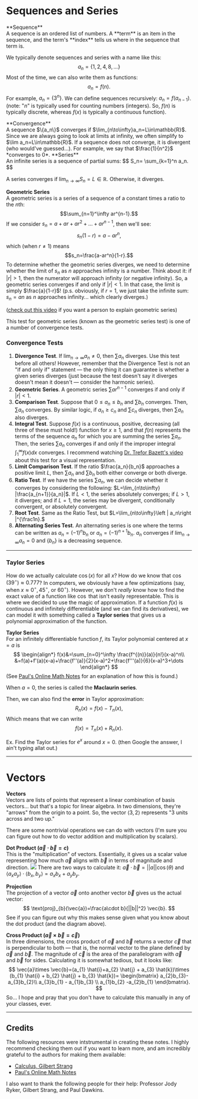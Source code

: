 # Sequences and Series

<InfoBox type="definition">
**Sequence**<br />
A sequence is an ordered list of numbers. A **term** is an item in the sequence, and the term's **index** tells us where in the sequence that term is.
</InfoBox>

We typically denote sequences and series with a name like this:
$$
{a_n}=\{1, 2, 4, 8,...\}
$$
Most of the time, we can also write them as functions:
$$
a_n=f(n).
$$
For example, $a_n=\{3^n\}$. We can define sequences recursively: $a_n=f(a_{n-1})$.
(note: "$n$" is typically used for counting numbers (integers). So, $f(n)$ is typically discrete, whereas $f(x)$ is typically a continuous function).

<InfoBox type="definition">
**Convergence**<br />
A sequence $\{a_n\}$ converges if $\lim_{n\to\infty}a_n=L\in\mathbb{R}$. Since we are always going to look at limits at infinity, we often simplify to $\lim a_n=L\in\mathbb{R}$. If a sequence does not converge, it is divergent (who would've guessed...). For example, we say that $\frac{1}{n^2}$ *converges to 0*.
</InfoBox>

<InfoBox type="definition">
**Series**<br />
An infinite series is a sequence of partial sums:
$$
S_n= \sum_{k=1}^n a_n.
$$
</InfoBox>

A series converges if $\lim_{n\to\infty}S_n=L\in \mathbb{R}$. Otherwise, it diverges.

**Geometric Series**<br />
A geometric series is a series of a sequence of a constant times a ratio to the $n$th:
$$\sum_{n=1}^\infty ar^{n-1}.$$
If we consider $s_n=a+ar+ar^2+\dots+ar^{n-1}$, then we'll see:
$$s_n(1-r)=a-ar^n,$$
which (when $r\neq1$) means
$$s_n=\frac{a-ar^n}{1-r}.$$
To determine whether the geometric series diverges, we need to determine whether the limit of $s_n$ as $n$ approaches infinity is a number. Think about it: if $|r|>1$, then the numerator will approach infinity (or negative infinity). So, a geometric series converges if and only if $|r|< 1$. In that case, the limit is simply $\frac{a}{1-r}$! (p.s. obviously, if $r=1$, we just take the infinite sum: $s_n=an$ as $n$ approaches infinity... which clearly diverges.)

([check out this video](https://www.youtube.com/watch?v=Gs1Qc8XKtqM) if you want a person to explain geometric series)

This test for geometric series (known as the geometric series test) is one of a number of convergence tests.

### Convergence Tests

1. **Divergence Test**. If $\lim_{n\to\infty}a_n\neq 0$, then $\sum a_n$ diverges. Use this test before all others! However, remember that the Divergence Test is not an "if and only if" statement — the only thing it can guarantee is whether a given series diverges (just because the test doesn't say it diverges doesn't mean it doesn't — consider the harmonic series).
2. **Geometric Series**. A geometric series $\sum ar^{n-1}$ converges if and only if $|r|< 1$.
3. **Comparison Test**. Suppose that $0\leq a_n\leq b_n$ and $\sum b_n$ converges. Then, $\sum a_n$ converges. By similar logic, if $a_n\geq  c_n$ and $\sum c_n$ diverges, then $\sum a_n$ also diverges.
4. **Integral Test**. Suppose $f(x)$ is a continuous, positive, decreasing (all three of these must hold!) function for  $x \geq 1$, and that $f(n)$ represents the terms of the sequence $a_n$ for which you are summing the series $\sum a_n$. Then, the series $\sum a_n$ converges if and only if the improper integral $\int_1^\infty f(x)dx$ converges. I recommend watching [Dr. Trefor Bazett's video](https://www.youtube.com/watch?v=JHTS3WMU7aA) about this test for a visual representation.
5. **Limit Comparison Test**. If the ratio $\frac{a_n}{b_n}$ approaches a positive limit $L$, then $\sum a_n$ and $\sum b_n$ both either converge or both diverge.
7. **Ratio Test**. If we have the series $\sum a_n$, we can decide whether it converges by considering the following: $L=\lim_{n\to\infty} |\frac{a_{n+1}}{a_n}|$. If $L< 1$, the series absolutely converges; if $L> 1$, it diverges; and if $L = 1$, the series may be divergent, conditionally convergent, or absolutely convergent.
8. **Root Test**. Same as the Ratio Test, but $L=\lim_{n\to\infty}\left | a_n\right |^{\frac1n}.$
9. **Alternating Series Test**. An alternating series is one where the terms can be written as $a_n=(-1)^n b_n$ or $a_n=(-1)^{n + 1} b_n.$ $a_n$ converges if $\lim_{n\to\infty} a_n=0$ and $\{b_n\}$ is a decreasing sequence.


<hr/>

### Taylor Series

How do we actually calculate $\cos(x)$ for all $x$? How do we know that $\cos(39^\circ)\approx 0.777$? In computers, we obviously have a few optimizations (say, when $x\approx 0^\circ,45^\circ,$ or $60^\circ$). However, we don't *really* know how to find the exact value of a function like $\cos$ that isn't easily representable. This is where we decided to use the magic of approximation. If a function $f(x)$ is continuous and infinitely differentiable (and we can find its derivatives), we can model it with something called a **Taylor series** that gives us a polynomial approximation of the function.

**Taylor Series**<br />
For an infinitely differentiable function $f$, its Taylor polynomial centered at $x=a$ is
$$
\begin{align*}
f(x)&=\sum_{n=0}^\infty \frac{f^{(n)}(a)}{n!}(x-a)^n\\
&=f(a)+f'(a)(x-a)+\frac{f''(a)}{2}(x-a)^2+\frac{f'''(a)}{6}(x-a)^3+\dots
\end{align*}
$$
(See [Paul's Online Math Notes](https://tutorial.math.lamar.edu/classes/calcii/taylorseries.aspx) for an explanation of how this is found.)

When $a=0,$ the series is called the **Maclaurin series**.

Then, we can also find the **error** in Taylor approximation:
$$R_n(x)=f(x)-T_n(x),$$
Which means that we can write
$$f(x)=T_n(x)+R_n(x).$$


Ex. Find the Taylor series for $e^x$ around $x=0.$ (then Google the answer, I ain't typing allat out.)

<hr >

# Vectors

**Vectors**<br />
Vectors are lists of points that represent a linear combination of basis vectors... but that's a topic for linear algebra. In two dimensions, they're "arrows" from the origin to a point. So, the vector $\langle 3, 2\rangle$ represents "3 units across and two up."

There are some nontrivial operations we can do with vectors (I'm sure you can figure out how to do vector addition and multiplication by scalars).

**Dot Product ($\vec{a}\cdot \vec{b}=c$)**<br />
This is the "multiplication" of vectors. Essentially, it gives us a scalar value representing how much $\vec{a}$ aligns with $\vec{b}$ in terms of magnitude and direction.
<img src="https://cloud-32m804cxp-hack-club-bot.vercel.app/0image.png" className="invert"></img>
There are two ways to calculate it: $\vec{a}\cdot\vec{b}=||a|| \cos(\theta)$ and $\langle a_x a_y \rangle\cdot \langle b_{x},b_{y}\rangle=a_{x}b_{x}+a_{y}b_{y}.$

**Projection**<br />
The projection of a vector $\vec{a}$ onto another vector $\vec{b}$ gives us the actual vector:
$$
\text{proj}_{b}(\vec{a})=\frac{a\cdot b}{||b||^2} \vec{b}.
$$
See if you can figure out why this makes sense given what you know about the dot product (and the diagram above).

**Cross Product ($\vec{a}\times \vec{b}=\vec{c}$)**<br />
In three dimensions, the cross product of $\vec{a}$ and $\vec{b}$ returns a vector $\vec{c}$ that is perpendicular to both — that is, the normal vector to the plane defined by $\vec{a}$ and $\vec{b}.$ The magnitude of $\vec{c}$ is the area of the parallelogram with $\vec{a}$ and $\vec{b}$ for sides. Calculating it is somewhat tedious, but it looks like:
$$
\vec{a}\times \vec{b}=(a_{1} \hat{i}+a_{2} \hat{j} + a_{3} \hat{k})\times (b_{1} \hat{i} + b_{2} \hat{j} + b_{3} \hat{k})= \begin{bmatrix}
a_{2}b_{3}-a_{3}b_{2}\\ a_{3}b_{1} - a_{1}b_{3} \\ a_{1}b_{2} -a_{2}b_{1}
\end{bmatrix}.
$$
So... I hope and pray that you don't have to calculate this manually in any of your classes, ever.




<hr >

## Credits

The following resources were intstrumental in creating these notes. I highly recommend checking them out if you want to learn more, and am incredibly grateful to the authors for making them available:

- [Calculus, Gilbert Strang](https://ocw.mit.edu/ans7870/resources/Strang/Edited/Calculus/Calculus.pdf)
- [Paul's Online Math Notes](https://tutorial.math.lamar.edu/Classes/CalcIII/CalcIII.aspx)

I also want to thank the following people for their help: Professor Jody Ryker, Gilbert Strang, and Paul Dawkins.
